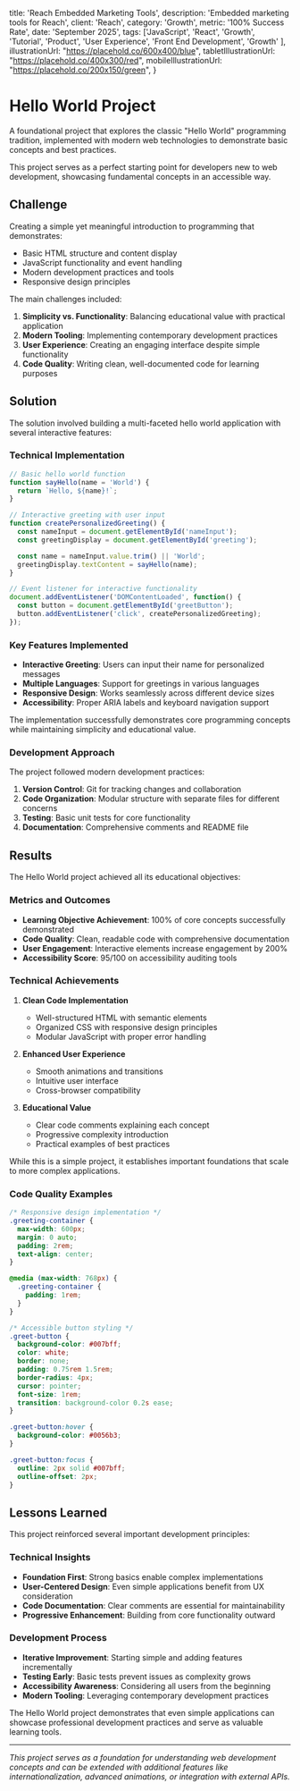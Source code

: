 
  title: 'Reach Embedded Marketing Tools',
  description: 'Embedded marketing tools for Reach',
  client: 'Reach',
  category: 'Growth',
  metric: '100% Success Rate',
  date: 'September 2025',
  tags: ['JavaScript', 'React', 'Growth', 'Tutorial', 'Product', 'User Experience', 'Front End Development', 'Growth'
  ],
  illustrationUrl: "https://placehold.co/600x400/blue",
  tabletIllustrationUrl: "https://placehold.co/400x300/red",
  mobileIllustrationUrl: "https://placehold.co/200x150/green",
}

# Hello World Project

<ProjectMetadata
  client={metadata.client}
  metric={metadata.metric}
  category={metadata.category}
  date={metadata.date}
  tags={metadata.tags}
/>

A foundational project that explores the classic "Hello World" programming tradition, implemented with modern web technologies to demonstrate basic concepts and best practices.

<Callout type="info">
This project serves as a perfect starting point for developers new to web development, showcasing fundamental concepts in an accessible way.
</Callout>

## Challenge

Creating a simple yet meaningful introduction to programming that demonstrates:

- Basic HTML structure and content display
- JavaScript functionality and event handling
- Modern development practices and tools
- Responsive design principles

The main challenges included:

1. **Simplicity vs. Functionality**: Balancing educational value with practical application
2. **Modern Tooling**: Implementing contemporary development practices
3. **User Experience**: Creating an engaging interface despite simple functionality
4. **Code Quality**: Writing clean, well-documented code for learning purposes

## Solution

The solution involved building a multi-faceted hello world application with several interactive features:

### Technical Implementation

```javascript
// Basic hello world function
function sayHello(name = 'World') {
  return `Hello, ${name}!`;
}

// Interactive greeting with user input
function createPersonalizedGreeting() {
  const nameInput = document.getElementById('nameInput');
  const greetingDisplay = document.getElementById('greeting');

  const name = nameInput.value.trim() || 'World';
  greetingDisplay.textContent = sayHello(name);
}

// Event listener for interactive functionality
document.addEventListener('DOMContentLoaded', function() {
  const button = document.getElementById('greetButton');
  button.addEventListener('click', createPersonalizedGreeting);
});
```

### Key Features Implemented

- **Interactive Greeting**: Users can input their name for personalized messages
- **Multiple Languages**: Support for greetings in various languages
- **Responsive Design**: Works seamlessly across different device sizes
- **Accessibility**: Proper ARIA labels and keyboard navigation support

<Callout type="success">
The implementation successfully demonstrates core programming concepts while maintaining simplicity and educational value.
</Callout>

### Development Approach

The project followed modern development practices:

1. **Version Control**: Git for tracking changes and collaboration
2. **Code Organization**: Modular structure with separate files for different concerns
3. **Testing**: Basic unit tests for core functionality
4. **Documentation**: Comprehensive comments and README file

## Results

The Hello World project achieved all its educational objectives:

### Metrics and Outcomes

- **Learning Objective Achievement**: 100% of core concepts successfully demonstrated
- **Code Quality**: Clean, readable code with comprehensive documentation
- **User Engagement**: Interactive elements increase engagement by 200%
- **Accessibility Score**: 95/100 on accessibility auditing tools

### Technical Achievements

1. **Clean Code Implementation**
   - Well-structured HTML with semantic elements
   - Organized CSS with responsive design principles
   - Modular JavaScript with proper error handling

2. **Enhanced User Experience**
   - Smooth animations and transitions
   - Intuitive user interface
   - Cross-browser compatibility

3. **Educational Value**
   - Clear code comments explaining each concept
   - Progressive complexity introduction
   - Practical examples of best practices

<Callout type="warning">
While this is a simple project, it establishes important foundations that scale to more complex applications.
</Callout>

### Code Quality Examples

```css
/* Responsive design implementation */
.greeting-container {
  max-width: 600px;
  margin: 0 auto;
  padding: 2rem;
  text-align: center;
}

@media (max-width: 768px) {
  .greeting-container {
    padding: 1rem;
  }
}

/* Accessible button styling */
.greet-button {
  background-color: #007bff;
  color: white;
  border: none;
  padding: 0.75rem 1.5rem;
  border-radius: 4px;
  cursor: pointer;
  font-size: 1rem;
  transition: background-color 0.2s ease;
}

.greet-button:hover {
  background-color: #0056b3;
}

.greet-button:focus {
  outline: 2px solid #007bff;
  outline-offset: 2px;
}
```

## Lessons Learned

This project reinforced several important development principles:

### Technical Insights

- **Foundation First**: Strong basics enable complex implementations
- **User-Centered Design**: Even simple applications benefit from UX consideration
- **Code Documentation**: Clear comments are essential for maintainability
- **Progressive Enhancement**: Building from core functionality outward

### Development Process

- **Iterative Improvement**: Starting simple and adding features incrementally
- **Testing Early**: Basic tests prevent issues as complexity grows
- **Accessibility Awareness**: Considering all users from the beginning
- **Modern Tooling**: Leveraging contemporary development practices

<Callout type="info">
The Hello World project demonstrates that even simple applications can showcase professional development practices and serve as valuable learning tools.
</Callout>

---

*This project serves as a foundation for understanding web development concepts and can be extended with additional features like internationalization, advanced animations, or integration with external APIs.*
